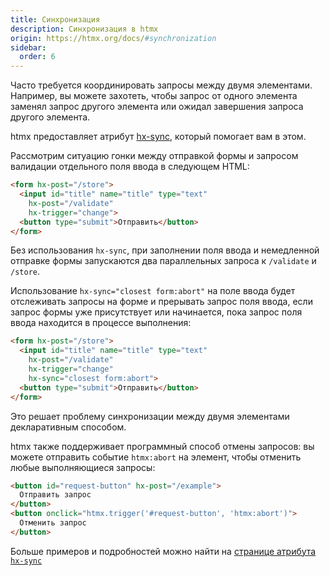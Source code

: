```yaml
---
title: Синхронизация
description: Синхронизация в htmx
origin: https://htmx.org/docs/#synchronization
sidebar:
  order: 6
---
```


Часто требуется координировать запросы между двумя элементами. Например, вы можете захотеть, чтобы запрос от одного элемента заменял запрос другого элемента или ожидал завершения запроса другого элемента.

htmx предоставляет атрибут [hx-sync](/attributes/hx-sync/), который помогает вам в этом.

Рассмотрим ситуацию гонки между отправкой формы и запросом валидации отдельного поля ввода в следующем HTML:

```html
<form hx-post="/store">
  <input id="title" name="title" type="text"
    hx-post="/validate"
    hx-trigger="change">
  <button type="submit">Отправить</button>
</form>
```

Без использования `hx-sync`, при заполнении поля ввода и немедленной отправке формы запускаются два параллельных запроса к `/validate` и `/store`.

Использование `hx-sync="closest form:abort"` на поле ввода будет отслеживать запросы на форме и прерывать запрос поля ввода, если запрос формы уже присутствует или начинается, пока запрос поля ввода находится в процессе выполнения:

```html
<form hx-post="/store">
  <input id="title" name="title" type="text"
    hx-post="/validate"
    hx-trigger="change"
    hx-sync="closest form:abort">
  <button type="submit">Отправить</button>
</form>
```

Это решает проблему синхронизации между двумя элементами декларативным способом.

htmx также поддерживает программный способ отмены запросов: вы можете отправить событие `htmx:abort` на элемент, чтобы отменить любые выполняющиеся запросы:

```html
<button id="request-button" hx-post="/example">
  Отправить запрос
</button>
<button onclick="htmx.trigger('#request-button', 'htmx:abort')">
  Отменить запрос
</button>
```

Больше примеров и подробностей можно найти на [странице атрибута `hx-sync`](/attributes/hx-sync/)
